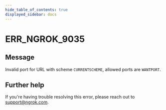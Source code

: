 ```yaml
---
hide_table_of_contents: true
displayed_sidebar: docs
---
```



# ERR_NGROK_9035

## Message

Invalid port for URL with scheme `CURRENTSCHEME`, allowed ports are `WANTPORT`.

<ErrorDetails error="err_ngrok_9035" />

## Further help

If you're having trouble resolving this error, please reach out to [support@ngrok.com](mailto:support@ngrok.com?subject=Help%20with%20ERR_NGROK_9035).
